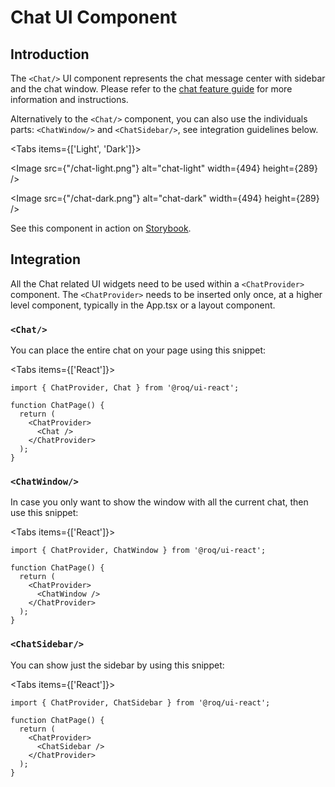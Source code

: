 
# Chat UI Component

## Introduction

The `<Chat/>` UI component represents the chat message center with sidebar and the chat window. Please refer to
the [chat feature guide](/chat) for more information and instructions.

Alternatively to the `<Chat/>` component, you can also use the individuals parts: `<ChatWindow/>` and
`<ChatSidebar/>`, see integration guidelines below.

<Tabs items={['Light', 'Dark']}><Tab>

<Image src={"/chat-light.png"} alt="chat-light" width={494} height={289} />

</Tab><Tab>

<Image src={"/chat-dark.png"} alt="chat-dark" width={494} height={289} />

</Tab></Tabs>

See this component in action on [Storybook](https://ui.roq.tech/?path=/docs/chat--default).

## Integration

<DoBasicSetup />

All the Chat related UI widgets need to be used within a `<ChatProvider>` component.
The `<ChatProvider>` needs to be inserted only once, at a higher level component, typically in the App.tsx or a layout component.

### `<Chat/>`

You can place the entire chat on your page using this snippet:


<Tabs items={['React']}><Tab>
```tsx
import { ChatProvider, Chat } from '@roq/ui-react';

function ChatPage() {
  return (
    <ChatProvider>
      <Chat />
    </ChatProvider>
  );
}
```
</Tab></Tabs>

### `<ChatWindow/>`

In case you only want to show the window with all the current chat, then use this snippet:

<Tabs items={['React']}><Tab>

```tsx
import { ChatProvider, ChatWindow } from '@roq/ui-react';

function ChatPage() {
  return (
    <ChatProvider>
      <ChatWindow />
    </ChatProvider>
  );
}
```

</Tab></Tabs>

### `<ChatSidebar/>`

You can show just the sidebar by using this snippet:

<Tabs items={['React']}><Tab>

```tsx
import { ChatProvider, ChatSidebar } from '@roq/ui-react';

function ChatPage() {
  return (
    <ChatProvider>
      <ChatSidebar />
    </ChatProvider>
  );
}
```

</Tab></Tabs>
